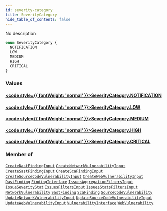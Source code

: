 ```yaml
---
id: severity-category
title: SeverityCategory
hide_table_of_contents: false
---
```








No description

```graphql
enum SeverityCategory {
  NOTIFICATION
  LOW
  MEDIUM
  HIGH
  CRITICAL
}
```


### Values

#### [<code style={{ fontWeight: 'normal' }}>SeverityCategory.<b>NOTIFICATION</b></code>](#) 
> 
> 

#### [<code style={{ fontWeight: 'normal' }}>SeverityCategory.<b>LOW</b></code>](#) 
> 
> 

#### [<code style={{ fontWeight: 'normal' }}>SeverityCategory.<b>MEDIUM</b></code>](#) 
> 
> 

#### [<code style={{ fontWeight: 'normal' }}>SeverityCategory.<b>HIGH</b></code>](#) 
> 
> 

#### [<code style={{ fontWeight: 'normal' }}>SeverityCategory.<b>CRITICAL</b></code>](#) 
> 
> 



### Member of

[`CreateDastFindingInput`](/api/graphql/documentation/inputs/create-dast-finding-input)  <Badge class="secondary" text="input"/><Bullet />[`CreateNetworkVulnerabilityInput`](/api/graphql/documentation/inputs/create-network-vulnerability-input)  <Badge class="secondary" text="input"/><Bullet />[`CreateSastFindingInput`](/api/graphql/documentation/inputs/create-sast-finding-input)  <Badge class="secondary" text="input"/><Bullet />[`CreateScaFindingInput`](/api/graphql/documentation/inputs/create-sca-finding-input)  <Badge class="secondary" text="input"/><Bullet />[`CreateSourceCodeVulnerabilityInput`](/api/graphql/documentation/inputs/create-source-code-vulnerability-input)  <Badge class="secondary" text="input"/><Bullet />[`CreateWebVulnerabilityInput`](/api/graphql/documentation/inputs/create-web-vulnerability-input)  <Badge class="secondary" text="input"/><Bullet />[`DastFinding`](/api/graphql/documentation/objects/dast-finding)  <Badge class="secondary" text="object"/><Bullet />[`FindingInterface`](/api/graphql/documentation/interfaces/finding-interface)  <Badge class="secondary" text="interface"/><Bullet />[`IssuesAggregationFiltersInput`](/api/graphql/documentation/inputs/issues-aggregation-filters-input)  <Badge class="secondary" text="input"/><Bullet />[`IssueSeverityStat`](/api/graphql/documentation/objects/issue-severity-stat)  <Badge class="secondary" text="object"/><Bullet />[`IssuesFiltersInput`](/api/graphql/documentation/inputs/issues-filters-input)  <Badge class="secondary" text="input"/><Bullet />[`IssuesStatsFiltersInput`](/api/graphql/documentation/inputs/issues-stats-filters-input)  <Badge class="secondary" text="input"/><Bullet />[`NetworkVulnerability`](/api/graphql/documentation/objects/network-vulnerability)  <Badge class="secondary" text="object"/><Bullet />[`SastFinding`](/api/graphql/documentation/objects/sast-finding)  <Badge class="secondary" text="object"/><Bullet />[`ScaFinding`](/api/graphql/documentation/objects/sca-finding)  <Badge class="secondary" text="object"/><Bullet />[`SourceCodeVulnerability`](/api/graphql/documentation/objects/source-code-vulnerability)  <Badge class="secondary" text="object"/><Bullet />[`UpdateNetworkVulnerabilityInput`](/api/graphql/documentation/inputs/update-network-vulnerability-input)  <Badge class="secondary" text="input"/><Bullet />[`UpdateSourceCodeVulnerabilityInput`](/api/graphql/documentation/inputs/update-source-code-vulnerability-input)  <Badge class="secondary" text="input"/><Bullet />[`UpdateWebVulnerabilityInput`](/api/graphql/documentation/inputs/update-web-vulnerability-input)  <Badge class="secondary" text="input"/><Bullet />[`VulnerabilityInterface`](/api/graphql/documentation/interfaces/vulnerability-interface)  <Badge class="secondary" text="interface"/><Bullet />[`WebVulnerability`](/api/graphql/documentation/objects/web-vulnerability)  <Badge class="secondary" text="object"/>



